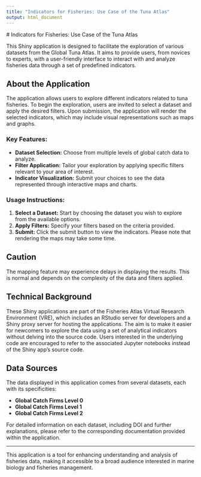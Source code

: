 ```yaml
---
title: "Indicators for Fisheries: Use Case of the Tuna Atlas"
output: html_document
---
```

  
  # Indicators for Fisheries: Use Case of the Tuna Atlas
  
This Shiny application is designed to facilitate the exploration of various datasets from the Global Tuna Atlas. It aims to provide users, from novices to experts, with a user-friendly interface to interact with and analyze fisheries data through a set of predefined indicators.

## About the Application

The application allows users to explore different indicators related to tuna fisheries. To begin the exploration, users are invited to select a dataset and apply the desired filters. Upon submission, the application will render the selected indicators, which may include visual representations such as maps and graphs.

### Key Features:

- **Dataset Selection:** Choose from multiple levels of global catch data to analyze.
- **Filter Application:** Tailor your exploration by applying specific filters relevant to your area of interest.
- **Indicator Visualization:** Submit your choices to see the data represented through interactive maps and charts.

### Usage Instructions:

1. **Select a Dataset:** Start by choosing the dataset you wish to explore from the available options.
2. **Apply Filters:** Specify your filters based on the criteria provided.
3. **Submit:** Click the submit button to view the indicators. Please note that rendering the maps may take some time.

## Caution

The mapping feature may experience delays in displaying the results. This is normal and depends on the complexity of the data and filters applied.

## Technical Background

These Shiny applications are part of the Fisheries Atlas Virtual Research Environment (VRE), which includes an RStudio server for developers and a Shiny proxy server for hosting the applications. The aim is to make it easier for newcomers to explore the data using a set of analytical indicators without delving into the source code. Users interested in the underlying code are encouraged to refer to the associated Jupyter notebooks instead of the Shiny app's source code.

## Data Sources

The data displayed in this application comes from several datasets, each with its specificities:

- **Global Catch Firms Level 0**
- **Global Catch Firms Level 1**
- **Global Catch Firms Level 2**

For detailed information on each dataset, including DOI and further explanations, please refer to the corresponding documentation provided within the application.

---

This application is a tool for enhancing understanding and analysis of fisheries data, making it accessible to a broad audience interested in marine biology and fisheries management.

